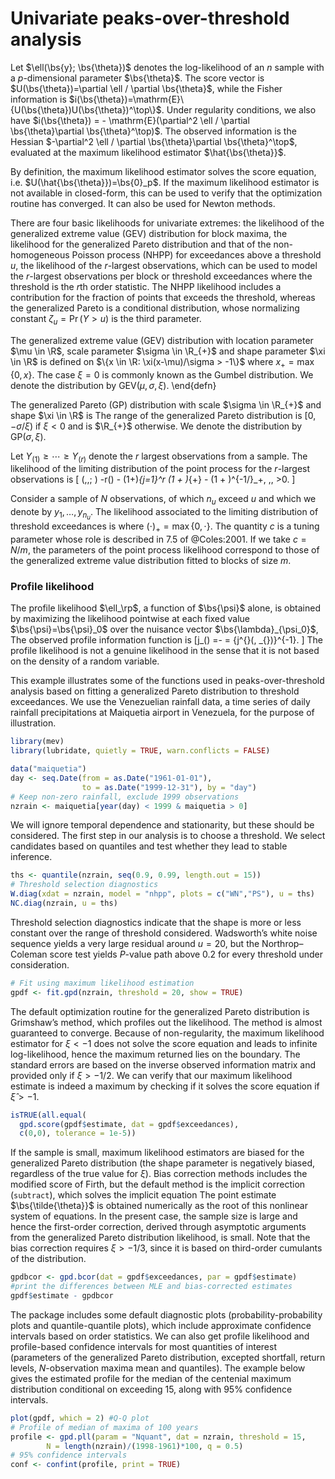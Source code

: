 # Univariate peaks-over-threshold analysis

Let $\ell(\bs{y}; \bs{\theta})$ denotes the log-likelihood of an $n$ sample with a $p$-dimensional parameter $\bs{\theta}$. The score vector is $U(\bs{\theta})=\partial \ell / \partial \bs{\theta}$, while the Fisher information is $i(\bs{\theta})=\mathrm{E}\{U(\bs{\theta})U(\bs{\theta})^\top\}$. Under regularity conditions, we also have $i(\bs{\theta}) = - \mathrm{E}(\partial^2 \ell / \partial \bs{\theta}\partial \bs{\theta}^\top)$. The observed information is the Hessian $-\partial^2 \ell / \partial \bs{\theta}\partial \bs{\theta}^\top$, evaluated at the maximum likelihood estimator $\hat{\bs{\theta}}$. 


By definition, the maximum likelihood estimator solves the score equation, i.e. $U(\hat{\bs{\theta}})=\bs{0}_p$. If the maximum likelihood estimator is not available in  closed-form, this can be used to verify that the optimization routine has converged. It can also be used for Newton methods.

There are four basic likelihoods for univariate extremes: the likelihood of the generalized extreme value (GEV) distribution for block maxima, the likelihood for the generalized Pareto distribution and that of the non-homogeneous Poisson process (NHPP) for exceedances above a threshold $u$, the likelihood of the $r$-largest observations, which can be used to model the $r$-largest observations per block or threshold exceedances where the threshold is the $r$th order statistic. The NHPP likelihood includes a contribution for the fraction of points that exceeds the threshold, whereas the generalized Pareto is a conditional distribution, whose normalizing constant $\zeta_u=\Pr(Y>u)$ is the third parameter.

 The generalized extreme value (GEV) distribution with location parameter $\mu \in \R$, scale parameter $\sigma \in \R_{+}$ and shape 
parameter $\xi \in \R$  is 
 \begin{align*}
  G(x)  = 
\begin{cases}
\exp\left\{-\left(1+\xi \frac{x-\mu}{\sigma}\right)^{-1/\xi}\right\}, &  \xi \neq 0,\\
\exp \left\{ -\exp \left(-\frac{x-\mu}{\sigma}\right)\right\},&  \xi = 0,
\end{cases} 
 \end{align*}
defined on $\{x \in \R: \xi(x-\mu)/\sigma > -1\}$ where $x_{+} = \max\{0, x\}$. The case $\xi=0$ is commonly known as the Gumbel 
distribution. 
We denote the distribution by $\mathsf{GEV}(\mu, \sigma, \xi)$. 
\end{defn} 

 The generalized Pareto (GP) distribution with scale $\sigma \in \R_{+}$ and shape $\xi \in \R$ is 
 \begin{align*}
  G(x)  = 
\begin{cases}
1-\left(1+\xi \frac{x}{\sigma}\right)_{+}^{-1/\xi}, &  \xi \neq 0,\\ 1-
\exp \left(-\frac{x}{\sigma}\right),&  \xi = 0.
\end{cases}
 \end{align*}
The range of the generalized Pareto distribution is $[0, -\sigma/\xi)$ if $\xi < 0$ and is $\R_{+}$ otherwise. We denote the distribution 
by $\mathsf{GP}(\sigma, \xi)$.

 Let $Y_{(1)}  \geq \cdots \geq  Y_{(r)}$ denote the $r$ largest observations from a sample. The likelihood of the limiting distribution of the point process for the $r$-largest observations is  \[
\ell(\mu,\sigma,\xi; \bs{y}) \equiv  -r\log(\sigma) - \left(1+\frac{1}{\xi}\right)\sum_{j=1}^r \log\left(1 + \xi\frac{y_{(j)}-\mu}{\sigma}\right)_{+} - \left(1 + \xi\frac{y_{(r)}-\mu}{\sigma}\right)^{-1/\xi}_+, \quad \mu,\xi\in\R, \sigma>0.
\]
 
Consider a sample of $N$ observations, of which $n_u$ exceed $u$ and which we denote by $y_1, \ldots, y_{n_u}$. The likelihood associated to the limiting distribution of threshold exceedances is 
\begin{align}
L(\mu, \sigma, \xi; \boldsymbol{y}) = \exp \left[ - c \left\{1+ \xi \left( \frac{u-\mu}{\sigma}\right)\right\}^{-1/\xi}_{+}\right] (c\sigma)^{-n_u}\prod_{i=1}^{n_u} \left\{1+\xi\left( \frac{y_i-\mu}{\sigma}\right)\right\}^{-1/\xi-1}_{+}, \qquad \mu, \xi \in \R, \sigma >0, \label{eq:ppp_lik}
\end{align}
where $(\cdot)_{+} = \max\{0, \cdot\}$. The quantity $c$ is a tuning parameter whose role is described in \S 7.5 of @Coles:2001. If we take $c=N/m$, the parameters of the point process likelihood correspond to those of the generalized extreme value distribution fitted to blocks of size $m$.

### Profile likelihood


The profile 
likelihood $\ell_\rp$, a function of $\bs{\psi}$ alone, is obtained by maximizing the 
likelihood pointwise at each fixed value $\bs{\psi}=\bs{\psi}_0$ over the nuisance vector 
$\bs{\lambda}_{\psi_0}$, 
\begin{align*}
   \ell_\rp(\bs{\psi})=\max_{\bs{\lambda}}\ell(\bs{\psi}, \bs{\lambda})=\ell(\bs{\psi}, \hat{\bs{\lambda}}_{\bs{\psi}}).
\end{align*}
The observed profile information function is \index{information!observed (profile)}
\[j_\rp(\bs{\psi})
=-\frac{\partial \ell_\rp(\bs{\psi})}{\partial \bs{\psi}\partial \bs{\psi}^\top} 
= \left\{j^{\bs{\psi\psi}}(\bs{\psi}, \hat{\bs{\lambda}}_{\bs{\psi}})\right\}^{-1}.
\]
The profile likelihood is not a 
genuine likelihood in the sense that it is not based on the density of a random variable.


This example illustrates some of the functions used in peaks-over-threshold analysis based on fitting a generalized Pareto distribution to threshold exceedances. We use the Venezuelian rainfall data, a time series of daily rainfall precipitations at Maiquetia airport in Venezuela, for the purpose of illustration.


```r
library(mev)
library(lubridate, quietly = TRUE, warn.conflicts = FALSE)

data("maiquetia")
day <- seq.Date(from = as.Date("1961-01-01"), 
                to = as.Date("1999-12-31"), by = "day")
# Keep non-zero rainfall, exclude 1999 observations
nzrain <- maiquetia[year(day) < 1999 & maiquetia > 0]
```

We will ignore temporal dependence and stationarity, but these should be considered.
The first step in our analysis is to choose a threshold. We select candidates based on quantiles and test whether they lead to stable inference.

```r
ths <- quantile(nzrain, seq(0.9, 0.99, length.out = 15))
# Threshold selection diagnostics
W.diag(xdat = nzrain, model = "nhpp", plots = c("WN","PS"), u = ths)
NC.diag(nzrain, u = ths)
```

Threshold selection diagnostics indicate that the shape is more or less constant over the range of threshold considered. Wadsworth's white noise sequence yields a very large residual around $u=20$, but the Northrop--Coleman score test yields $P$-value path above 0.2 for every threshold under consideration. 

```r
# Fit using maximum likelihood estimation
gpdf <- fit.gpd(nzrain, threshold = 20, show = TRUE)
```

The default optimization routine for the generalized Pareto distribution is
Grimshaw's method, which profiles out the likelihood. The method is almost guaranteed to converge. Because of non-regularity, the maximum likelihood estimator for $\xi < -1$ does not solve the score equation and leads to infinite log-likelihood, hence the maximum returned lies on the boundary. The standard errors are based on the inverse observed information matrix and provided only if $\xi>-1/2$. We can verify that our maximum likelihood estimate is indeed a maximum by checking if it solves the score equation  if $\hat{\xi}>-1$.

```r
isTRUE(all.equal(
  gpd.score(gpdf$estimate, dat = gpdf$exceedances),
  c(0,0), tolerance = 1e-5))
```

If the sample is small, maximum likelihood estimators are biased for the generalized Pareto distribution (the shape parameter is negatively biased, regardless of the true value for $\xi$). Bias correction methods includes the modified score of Firth, but the default method is the  implicit correction (`subtract`), which solves the 
implicit equation 
\begin{align}
   \bs{\tilde{\theta}}=\hat{\bs{\theta}}-\bs{b}(\tilde{\bs{\theta}}). \label{eq:implbias}
\end{align}
The point estimate $\bs{\tilde{\theta}}$ is obtained numerically as the root of this nonlinear system of 
equations. In the present case, the sample size is large and hence the first-order correction, derived through asymptotic arguments from the generalized Pareto distribution likelihood, is small. Note that the bias correction requires $\xi > -1/3$, since it is based on third-order cumulants of the distribution.

```r
gpdbcor <- gpd.bcor(dat = gpdf$exceedances, par = gpdf$estimate)
#print the differences between MLE and bias-corrected estimates
gpdf$estimate - gpdbcor
```

The package includes some default diagnostic plots (probability-probability plots and quantile-quantile plots), which include approximate confidence intervals based on order statistics. We can also get profile likelihood and profile-based confidence intervals for most quantities of interest (parameters of the generalized Pareto distribution, excepted shortfall, return levels, $N$-observation maxima mean and quantiles). The example below gives the estimated profile for the median of the centenial maximum distribution conditional on exceeding 15, along with 95% confidence intervals.

```r
plot(gpdf, which = 2) #Q-Q plot
# Profile of median of maxima of 100 years
profile <- gpd.pll(param = "Nquant", dat = nzrain, threshold = 15, 
        N = length(nzrain)/(1998-1961)*100, q = 0.5)
# 95% confidence intervals
conf <- confint(profile, print = TRUE)
```
